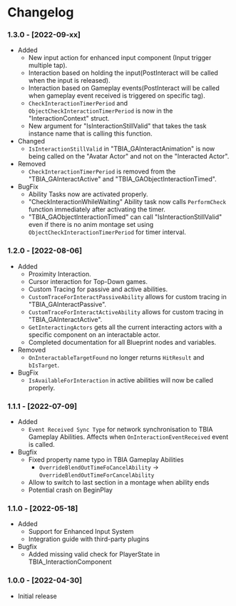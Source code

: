 
# Changelog

### 1.3.0 - [2022-09-xx]

- Added
  - New input action for enhanced input component (Input trigger multiple tap).
  - Interaction based on holding the input(PostInteract will be called when the input is released).
  - Interaction based on Gameplay events(PostInteract will be called when gameplay event received is triggered on specific tag).
  - `CheckInteractionTimerPeriod` and `ObjectCheckInteractionTimerPeriod` is now in the "InteractionContext" struct.
  - New argument for "IsInteractionStillValid" that takes the task instance name that is calling this function.
- Changed
  - `IsInteractionStillValid` in "TBIA_GAInteractAnimation" is now being called on the "Avatar Actor" and not on the "Interacted Actor".
- Removed
  - `CheckInteractionTimerPeriod` is removed from the "TBIA_GAInteractActive" and "TBIA_GAObjectInteractionTimed".
- BugFix
  - Ability Tasks now are activated properly.
  - "CheckInteractionWhileWaiting" Ability task now calls `PerformCheck` function immediately after activating the timer.
  - "TBIA_GAObjectInteractionTimed" can call "IsInteractionStillValid" even if there is no anim montage set using `ObjectCheckInteractionTimerPeriod` for timer interval.

### 1.2.0 - [2022-08-06]
- Added
  - Proximity Interaction.
  - Cursor interaction for Top-Down games.
  - Custom Tracing for passive and active abilities.
  - `CustomTraceForInteractPassiveAbility` allows for custom tracing in "TBIA_GAInteractPassive".
  - `CustomTraceForInteractActiveAbility` allows for custom tracing in "TBIA_GAInteractActive".
  - `GetInteractingActors` gets all the current interacting actors with a specific component on an interactable actor.
  - Completed documentation for all Blueprint nodes and variables.
- Removed
  - <UE version="4.27"/> <UE version="5.0"/> <code>OnInteractableTargetFound</code> no longer returns <code>HitResult</code> and <code>bIsTarget</code>.
- BugFix
  - `IsAvailableForInteraction` in active abilities will now be called properly.

### 1.1.1 - [2022-07-09]
- Added
  - `Event Received Sync Type` for network synchronisation to TBIA Gameplay Abilities. Affects when `OnInteractionEventReceived` event is called.
- Bugfix
  - Fixed property name typo in TBIA Gameplay Abilities
    - `OverrideBlendOutTimeFoCancelAbility` → `OverrideBlendOutTimeForCancelAbility`
  - Allow to switch to last section in a montage when ability ends
  - <UE version="5.0"/> <UE version="4.27"/> Potential crash on BeginPlay

### 1.1.0 - [2022-05-18]
- Added
  - <UE version="5.0"/> <UE version="4.27"/> Support for Enhanced Input System
  - Integration guide with third-party plugins
- Bugfix
  - <UE version="5.0"/> Added missing valid check for PlayerState in TBIA_InteractionComponent

### 1.0.0 - [2022-04-30]
- Initial release
